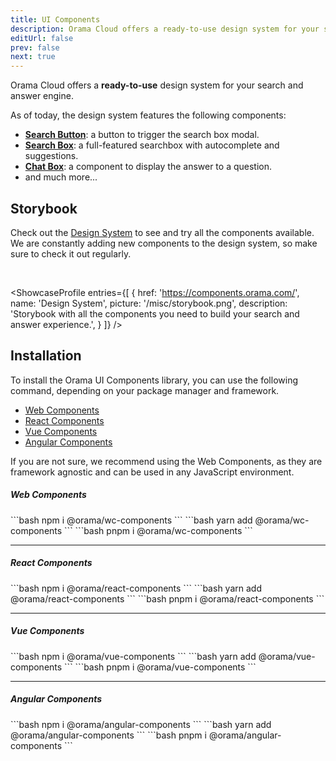 ```yaml
---
title: UI Components
description: Orama Cloud offers a ready-to-use design system for your search and answer engine.
editUrl: false
prev: false
next: true
---
```


Orama Cloud offers a **ready-to-use** design system for your search and answer engine.

As of today, the design system features the following components:

- [**Search Button**](/cloud/ui-components/search-button): a button to trigger the search box modal.
- [**Search Box**](/cloud/ui-components/search-box): a full-featured searchbox with autocomplete and suggestions.
- [**Chat Box**](/cloud/ui-components/chat-box): a component to display the answer to a question.
- and much more...

## Storybook

Check out the <a href="https://components.orama.com/" target="_blank">Design System</a> to see and try all the components available. 
We are constantly adding new components to the design system, so make sure to check it out regularly.

<br />

<ShowcaseProfile
  entries={[
    {
      href: 'https://components.orama.com/',
      name: 'Design System',
      picture: '/misc/storybook.png',
      description: 'Storybook with all the components you need to build your search and answer experience.',
    }
  ]}
/>


## Installation

To install the Orama UI Components library, you can use the following command, depending on your package manager and framework.

- [Web Components](#web-components)
- [React Components](#react-components)
- [Vue Components](#vue-components)
- [Angular Components](#angular-components)

If you are not sure, we recommend using the Web Components, as they are framework agnostic and can be used in any JavaScript environment.

##### Web Components

<Tabs>
  <TabItem label="npm" icon="seti:npm">
    ```bash
    npm i @orama/wc-components
    ```
  </TabItem>
  <TabItem label="yarn" icon="seti:yarn">
    ```bash
    yarn add @orama/wc-components
    ```
  </TabItem>
  <TabItem label="pnpm" icon="pnpm">
    ```bash
    pnpm i @orama/wc-components
    ```
  </TabItem>
</Tabs>

---

##### React Components

<Tabs>
  <TabItem label="npm" icon="seti:npm">
    ```bash
    npm i @orama/react-components
    ```
  </TabItem>
  <TabItem label="yarn" icon="seti:yarn">
    ```bash
    yarn add @orama/react-components
    ```
  </TabItem>
  <TabItem label="pnpm" icon="pnpm">
    ```bash
    pnpm i @orama/react-components
    ```
  </TabItem>
</Tabs>

---

##### Vue Components

<Tabs>
  <TabItem label="npm" icon="seti:npm">
    ```bash
    npm i @orama/vue-components
    ```
  </TabItem>
  <TabItem label="yarn" icon="seti:yarn">
    ```bash
    yarn add @orama/vue-components
    ```
  </TabItem>
  <TabItem label="pnpm" icon="pnpm">
    ```bash
    pnpm i @orama/vue-components
    ```
  </TabItem>
</Tabs>

---

##### Angular Components

<Tabs>
  <TabItem label="npm" icon="seti:npm">
    ```bash
    npm i @orama/angular-components
    ```
  </TabItem>
  <TabItem label="yarn" icon="seti:yarn">
    ```bash
    yarn add @orama/angular-components
    ```
  </TabItem>
  <TabItem label="pnpm" icon="pnpm">
    ```bash
    pnpm i @orama/angular-components
    ```
  </TabItem>
</Tabs>